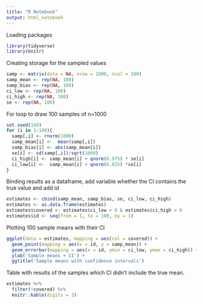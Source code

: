 ```yaml
---
title: "R Notebook"
output: html_notebook
---
```


Loading packages
```r
library(tidyverse)
library(knitr)
```

Creating storage for the sampled values
```r
samp <- matrix(data = NA, nrow = 1000, ncol = 100)
samp_mean <- rep(NA, 100)
samp_bias <- rep(NA, 100)
ci_low <- rep(NA, 100)
ci_high <- rep(NA, 100)
se <- rep(NA, 100)
```

For loop to draw 100 samples of n=1000
```r
set.seed(149)
for (i in 1:100){
  samp[,i] <- rnorm(1000)
  samp_mean[i] <-  mean(samp[,i])
  samp_bias[i] <- abs(samp_mean[i])
  se[i] <- sd(samp[,i])/sqrt(1000)
  ci_high[i] <- samp_mean[i] + qnorm(0.975) * se[i]
  ci_low[i] <-  samp_mean[i] + qnorm(0.025) *se[i]
}
```

Binding results as a dataframe, add variable whether the CI contains the true value and add id
```r
estimates <- cbind(samp_mean, samp_bias, se, ci_low, ci_high)
estimates <- as.data.frame(estimates)
estimates$covered <- estimates$ci_low < 0 & estimates$ci_high > 0 
estimates$id <- seq(from = 1, to = 100, by = 1)
```


Plotting 100 sample means with their CI
```r
ggplot(data = estimates, mapping = aes(col = covered)) + 
  geom_point(mapping = aes(x = id, y = samp_mean)) +
  geom_errorbar(mapping = aes(x = id, ymin = ci_low, ymax = ci_high)) +
  ylab('Sample means + CI') +
  ggtitle('Sample means with confidence intervals')
```

Table with results of the samples which CI didn't include the true mean.
```r
estimates %>%
  filter(!covered) %>%
  knitr::kable(digits = 3)
```

